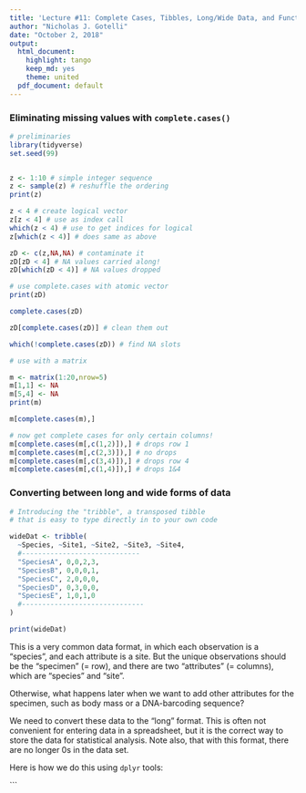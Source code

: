 ```yaml
---
title: 'Lecture #11: Complete Cases, Tibbles, Long/Wide Data, and Functions'
author: "Nicholas J. Gotelli"
date: "October 2, 2018"
output:
  html_document:
    highlight: tango
    keep_md: yes
    theme: united
  pdf_document: default
---
```

### Eliminating missing values with `complete.cases()`

```r

# preliminaries
library(tidyverse)
set.seed(99)


z <- 1:10 # simple integer sequence
z <- sample(z) # reshuffle the ordering
print(z)

z < 4 # create logical vector
z[z < 4] # use as index call
which(z < 4) # use to get indices for logical
z[which(z < 4)] # does same as above

zD <- c(z,NA,NA) # contaminate it
zD[zD < 4] # NA values carried along!
zD[which(zD < 4)] # NA values dropped

# use complete.cases with atomic vector
print(zD)

complete.cases(zD)

zD[complete.cases(zD)] # clean them out

which(!complete.cases(zD)) # find NA slots

# use with a matrix

m <- matrix(1:20,nrow=5)
m[1,1] <- NA
m[5,4] <- NA
print(m)

m[complete.cases(m),] 

# now get complete cases for only certain columns!
m[complete.cases(m[,c(1,2)]),] # drops row 1
m[complete.cases(m[,c(2,3)]),] # no drops
m[complete.cases(m[,c(3,4)]),] # drops row 4
m[complete.cases(m[,c(1,4)]),] # drops 1&4

```



### Converting between long and wide forms of data
```r
# Introducing the "tribble", a transposed tibble
# that is easy to type directly in to your own code

wideDat <- tribble(
  ~Species, ~Site1, ~Site2, ~Site3, ~Site4,
  #-----------------------------
  "SpeciesA", 0,0,2,3,
  "SpeciesB", 0,0,0,1,
  "SpeciesC", 2,0,0,0,
  "SpeciesD", 0,3,0,0,
  "SpeciesE", 1,0,1,0
  #------------------------------
)

print(wideDat)
```
This is a very common data format, in which each observation is a "species", and each attribute is a site. But the unique observations should be the "specimen" (= row), and there are two "attributes" (= columns), which are "species" and "site". 

Otherwise, what happens later when we want to add other attributes for the specimen, such as body mass or a DNA-barcoding sequence?

We need to convert these data to the "long" format. This is often not convenient for entering data in a spreadsheet, but it is the correct way to store the data for statistical analysis. Note also, that with this format, there are no longer 0s in the data set.

Here is how we do this using `dplyr` tools:


```

